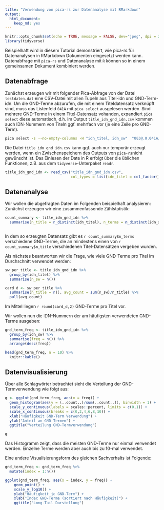 ```yaml
---
title: "Verwendung von pica-rs zur Datenanalyse mit RMarkdown"
output:
  html_document:
    keep_md: yes
---
```


```r
knitr::opts_chunk$set(echo = TRUE, message = FALSE, dev="jpeg", dpi = 300, fig.path = "plots/")
library(tidyverse)

```

Beispielhaft wird in diesem Tutorial demonstriert, wie pica-rs für Datenanalysen 
in RMarkdown Dokumenten eingesetzt werden kann. Datenabfrage mit `pica-rs` und
Datenanalyse mit `R` können so in einem gemeinsamen Dokument kombiniert werden.



## Datenabfrage

Zunächst erzeugen wir mit folgender Pica-Abfrage von der Datei `testdaten.dat`
eine CSV-Datei mit allen Tupeln aus Titel-idn und GND-Term-idn. Um die GND-Terme
abzurufen, die mit einem Titeldatensatz verknüpft sind, muss das Listenfeld `041A`
mit `pica select` ausgelesen werden. Sind mehrere GND-Terme in einem Titel-Datensatz 
vohanden, expandiert `pica select` diese automatisch, d.h. im Output `title_idn_gnd_idn.csv`
kommen auch IDN-Nummern von Titeln ggf. mehrfach vor (je eine Zeile pro GND-Term).

```bash

pica select -s --no-empty-columns -H "idn_titel, idn_sw"  "003@.0,041A/*.9" ../testdaten.dat  -o title_idn_gnd_idn.csv 

```

Die Datei `title_idn_gnd_idn.csv` kann ggf. auch nur temporär erzeugt werden,
wenn ein Zwischenspeichern des Outputs von `pica-rs`nicht gewünscht ist.
Das Einlesen der Date in R erfolgt über die üblichen Funktionen, z.B. aus dem
`tidyverse`-Unterpaket `readr`.

```r
title_idn_gnd_idn <- read_csv("title_idn_gnd_idn.csv", 
                              col_types = list(idn_titel = col_factor(), idn_sw = col_factor()))

```

## Datenanalyse

Wir wollen die abgefragten Daten im Folgenden beispielhaft analysieren:
Zunächst erzeugen wir eine zusammenfassende Zählstatistik:

```r
count_summary <- title_idn_gnd_idn %>% 
  summarise(n_title = n_distinct(idn_titel), n_terms = n_distinct(idn_sw))
  
```

In dem so erzeugten Datensatz gibt es `r count_summary$n_terms` verschiedene GND-Terme, 
die an mindestens einen von  `r count_summary$n_title` verschiedenen Titel-Datensätzen
vergeben wurden. 

Als nächstes beantworten wir die Frage, wie viele GND-Terme pro Titel im Durchschnitt
verwendet werden:

```r
sw_per_title <- title_idn_gnd_idn %>% 
  group_by(idn_titel) %>% 
  summarise(n_sw = n())

card_d <- sw_per_title %>% 
  summarise(n_title = n(), avg_count = sum(n_sw)/n_title) %>% 
  pull(avg_count)

```

Im Mittel liegen `r round(card_d,2)` GND-Terme pro Titel vor.

Wir wollen nun die IDN-Nummern der am häufigsten verwendeten GND-Terme ausgeben:

```r
gnd_term_freq <- title_idn_gnd_idn %>% 
  group_by(idn_sw) %>% 
  summarise(freq = n()) %>% 
  arrange(desc(freq))

head(gnd_term_freq, n = 10) %>% 
  knitr::kable()

```

## Datenvisualisierung

Über alle Schlagwörter betrachtet sieht die Verteilung der GND-Termverwendung 
wie folgt aus:

```r
g <- ggplot(gnd_term_freq, aes(x = freq)) + 
  geom_histogram(aes(y = (..count..)/sum(..count..)), binwidth = 1) + 
  scale_y_continuous(labels = scales::percent, limits = c(0,1)) + 
  scale_x_continuous(breaks = c(0,2,4,6,8,10)) + 
  xlab("Häufigkeit GND-Term Verwendung") + 
  ylab("Anteil an GND-Termen") + 
  ggtitle("Verteilung GND-Termverwendung")

g

```

Das Histogramm zeigt, dass die meisten GND-Terme nur einmal verwendet werden. 
Einzelne Terme werden aber auch bis zu 10-mal verwendet. 

Eine andere Visualisierungsform des gleichen Sachverhalts ist Folgende:

```r
gnd_term_freq <- gnd_term_freq %>%
  mutate(index = 1:n())

ggplot(gnd_term_freq, aes(x = index, y = freq)) +
    geom_point() +
    scale_y_log10() +
    ylab("Häufigkeit je GND-Term") +
    xlab("Index GND-Terme (sortiert nach Häufigkeit)") + 
    ggtitle("Long-Tail Darstellung")

``` 


